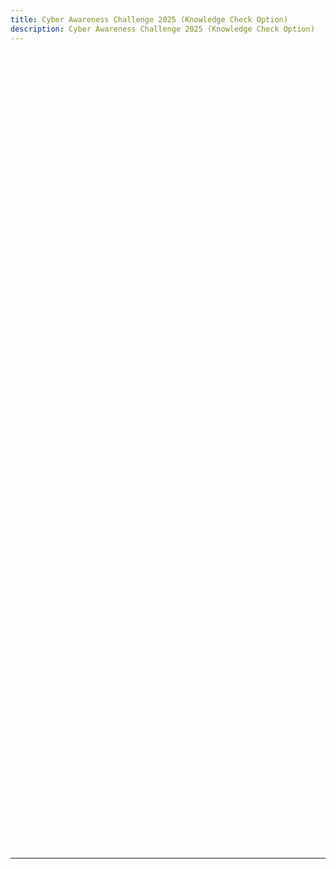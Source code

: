 ```yaml
---
title: Cyber Awareness Challenge 2025 (Knowledge Check Option)
description: Cyber Awareness Challenge 2025 (Knowledge Check Option)
---
```



<div className="space-y-1 max-w-none">
  <QuestionBlock
    client:load
    id="q1"
    question="Question 1"
    options={["A", "B", "C", "D"]}
    correctIndexes={[0]}
  />
<br />
  <QuestionBlock
    client:load
    id="q2"
    question="Question 2"
    options={["A", "B", "C", "D"]}
    correctIndexes={[0]}
  />
<br />
  <QuestionBlock
    client:load
    id="q3"
    question="Question 3"
    options={["A", "B", "C", "D"]}
    correctIndexes={[0]}
  />
<br />
  <QuestionBlock
    client:load
    id="q4"
    question="Question 4"
    options={["A", "B", "C", "D"]}
    correctIndexes={[0]}
  />
<br />
  <QuestionBlock
    client:load
    id="q5"
    question="Question 5"
    options={["A", "B", "C", "D"]}
    correctIndexes={[0]}
  />
<br />
  <QuestionBlock
    client:load
    id="q6"
    question="Question 6"
    options={["A", "B", "C", "D"]}
    correctIndexes={[0]}
  />
<br />
  <QuestionBlock
    client:load
    id="q7"
    question="Question 7"
    options={["A", "B", "C", "D"]}
    correctIndexes={[0]}
  />
<br />
  <QuestionBlock
    client:load
    id="q8"
    question="Question 8"
    options={["A", "B", "C", "D"]}
    correctIndexes={[0]}
  />
<br />
  <QuestionBlock
    client:load
    id="q9"
    question="Question 9"
    options={["A", "B", "C", "D"]}
    correctIndexes={[0]}
  />
<br />
  <QuestionBlock
    client:load
    id="q10"
    question="Question 10"
    options={["A", "B", "C", "D"]}
    correctIndexes={[0]}
  />
<br />
  <QuestionBlock
    client:load
    id="q11"
    question="Question 11"
    options={["A", "B", "C", "D"]}
    correctIndexes={[0]}
  />
<br />
  <QuestionBlock
    client:load
    id="q12"
    question="Question 12"
    options={["A", "B", "C", "D"]}
    correctIndexes={[0]}
  />
<br />
  <QuestionBlock
    client:load
    id="q13"
    question="Question 13"
    options={["A", "B", "C", "D"]}
    correctIndexes={[0]}
  />
<br />
  <QuestionBlock
    client:load
    id="q14"
    question="Question 14"
    options={["A", "B", "C", "D"]}
    correctIndexes={[0]}
  />
<br />
  <QuestionBlock
    client:load
    id="q15"
    question="Question 15"
    options={["A", "B", "C", "D"]}
    correctIndexes={[0]}
  />
<br />
  <QuestionBlock
    client:load
    id="q16"
    question="Question 16"
    options={["A", "B", "C", "D"]}
    correctIndexes={[0]}
  />
<br />
  <QuestionBlock
    client:load
    id="q17"
    question="Question 17"
    options={["A", "B", "C", "D"]}
    correctIndexes={[0]}
  />
<br />
  <QuestionBlock
    client:load
    id="q18"
    question="Question 18"
    options={["A", "B", "C", "D"]}
    correctIndexes={[0]}
  />
<br />
  <QuestionBlock
    client:load
    id="q19"
    question="Question 19"
    options={["A", "B", "C", "D"]}
    correctIndexes={[0]}
  />
<br />
  <QuestionBlock
    client:load
    id="q20"
    question="Question 20"
    options={["A", "B", "C", "D"]}
    correctIndexes={[0]}
  />
<br />
  <QuestionBlock
    client:load
    id="q21"
    question="Question 21"
    options={["A", "B", "C", "D"]}
    correctIndexes={[0]}
  />
<br />
  <QuestionBlock
    client:load
    id="q22"
    question="Question 22"
    options={["A", "B", "C", "D"]}
    correctIndexes={[0]}
  />
<br />
  <QuestionBlock
    client:load
    id="q23"
    question="Question 23"
    options={["A", "B", "C", "D"]}
    correctIndexes={[0]}
  />
<br />
  <QuestionBlock
    client:load
    id="q24"
    question="Question 24"
    options={["A", "B", "C", "D"]}
    correctIndexes={[0]}
  />
<br />
  <QuestionBlock
    client:load
    id="q25"
    question="Question 25"
    options={["A", "B", "C", "D"]}
    correctIndexes={[0]}
  />
<br />
  <QuestionBlock
    client:load
    id="q26"
    question="Question 26"
    options={["A", "B", "C", "D"]}
    correctIndexes={[0]}
  />
<br />
  <QuestionBlock
    client:load
    id="q27"
    question="Question 27"
    options={["A", "B", "C", "D"]}
    correctIndexes={[0]}
  />
<br />
  <QuestionBlock
    client:load
    id="q28"
    question="Question 28"
    options={["A", "B", "C", "D"]}
    correctIndexes={[0]}
  />
<br />
  <QuestionBlock
    client:load
    id="q29"
    question="Question 29"
    options={["A", "B", "C", "D"]}
    correctIndexes={[0]}
  />
<br />
  <QuestionBlock
    client:load
    id="q30"
    question="Question 30"
    options={["A", "B", "C", "D"]}
    correctIndexes={[0]}
  />
<br />
  <QuestionBlock
    client:load
    id="q31"
    question="Question 31"
    options={["A", "B", "C", "D"]}
    correctIndexes={[0]}
  />
<br />
  <QuestionBlock
    client:load
    id="q32"
    question="Question 32"
    options={["A", "B", "C", "D"]}
    correctIndexes={[0]}
  />
<br />
  <QuestionBlock
    client:load
    id="q33"
    question="Question 33"
    options={["A", "B", "C", "D"]}
    correctIndexes={[0]}
  />
<br />
  <QuestionBlock
    client:load
    id="q34"
    question="Question 34"
    options={["A", "B", "C", "D"]}
    correctIndexes={[0]}
  />
<br />
  <QuestionBlock
    client:load
    id="q35"
    question="Question 35"
    options={["A", "B", "C", "D"]}
    correctIndexes={[0]}
  />
<br />
  <QuestionBlock
    client:load
    id="q36"
    question="Question 36"
    options={["A", "B", "C", "D"]}
    correctIndexes={[0]}
  />
<br />
  <QuestionBlock
    client:load
    id="q37"
    question="Question 37"
    options={["A", "B", "C", "D"]}
    correctIndexes={[0]}
  />
<br />
  <QuestionBlock
    client:load
    id="q38"
    question="Question 38"
    options={["A", "B", "C", "D"]}
    correctIndexes={[0]}
  />
<br />
  <QuestionBlock
    client:load
    id="q39"
    question="Question 39"
    options={["A", "B", "C", "D"]}
    correctIndexes={[0]}
  />
<br />
  <QuestionBlock
    client:load
    id="q40"
    question="Question 40"
    options={["A", "B", "C", "D"]}
    correctIndexes={[0]}
  />
<br />
  <QuestionBlock
    client:load
    id="q41"
    question="Question 41"
    options={["A", "B", "C", "D"]}
    correctIndexes={[0]}
  />
<br />
  <QuestionBlock
    client:load
    id="q42"
    question="Question 42"
    options={["A", "B", "C", "D"]}
    correctIndexes={[0]}
  />
<br />
  <QuestionBlock
    client:load
    id="q43"
    question="Question 43"
    options={["A", "B", "C", "D"]}
    correctIndexes={[0]}
  />
<br />
  <QuestionBlock
    client:load
    id="q44"
    question="Question 44"
    options={["A", "B", "C", "D"]}
    correctIndexes={[0]}
  />
<br />
  <QuestionBlock
    client:load
    id="q45"
    question="Question 45"
    options={["A", "B", "C", "D"]}
    correctIndexes={[0]}
  />
<br />
  <QuestionBlock
    client:load
    id="q46"
    question="Question 46"
    options={["A", "B", "C", "D"]}
    correctIndexes={[0]}
  />
<br />
  <QuestionBlock
    client:load
    id="q47"
    question="Question 47"
    options={["A", "B", "C", "D"]}
    correctIndexes={[0]}
  />
<br />
  <QuestionBlock
    client:load
    id="q48"
    question="Question 48"
    options={["A", "B", "C", "D"]}
    correctIndexes={[0]}
  />
<br />
  <QuestionBlock
    client:load
    id="q49"
    question="Question 49"
    options={["A", "B", "C", "D"]}
    correctIndexes={[0]}
  />
<br />
  <QuestionBlock
    client:load
    id="q50"
    question="Question 50"
    options={["A", "B", "C", "D"]}
    correctIndexes={[0]}
  />
<br />
  <QuestionBlock
    client:load
    id="q51"
    question="Question 51"
    options={["A", "B", "C", "D"]}
    correctIndexes={[0]}
  />
<br />
  <QuestionBlock
    client:load
    id="q52"
    question="Question 52"
    options={["A", "B", "C", "D"]}
    correctIndexes={[0]}
  />
<br />
  <QuestionBlock
    client:load
    id="q53"
    question="Question 53"
    options={["A", "B", "C", "D"]}
    correctIndexes={[0]}
  />
<br />
  <QuestionBlock
    client:load
    id="q54"
    question="Question 54"
    options={["A", "B", "C", "D"]}
    correctIndexes={[0]}
  />
<br />
  <QuestionBlock
    client:load
    id="q55"
    question="Question 55"
    options={["A", "B", "C", "D"]}
    correctIndexes={[0]}
  />
<br />
  <QuestionBlock
    client:load
    id="q56"
    question="Question 56"
    options={["A", "B", "C", "D"]}
    correctIndexes={[0]}
  />
<br />
  <QuestionBlock
    client:load
    id="q57"
    question="Question 57"
    options={["A", "B", "C", "D"]}
    correctIndexes={[0]}
  />
<br />
  <QuestionBlock
    client:load
    id="q58"
    question="Question 58"
    options={["A", "B", "C", "D"]}
    correctIndexes={[0]}
  />
<br />
  <QuestionBlock
    client:load
    id="q59"
    question="Question 59"
    options={["A", "B", "C", "D"]}
    correctIndexes={[0]}
  />
<br />
  <QuestionBlock
    client:load
    id="q60"
    question="Question 60"
    options={["A", "B", "C", "D"]}
    correctIndexes={[0]}
  />
<br />
  <QuestionBlock
    client:load
    id="q61"
    question="Question 61"
    options={["A", "B", "C", "D"]}
    correctIndexes={[0]}
  />
<br />
  <QuestionBlock
    client:load
    id="q62"
    question="Question 62"
    options={["A", "B", "C", "D"]}
    correctIndexes={[0]}
  />
<br />
  <QuestionBlock
    client:load
    id="q63"
    question="Question 63"
    options={["A", "B", "C", "D"]}
    correctIndexes={[0]}
  />
<br />
  <QuestionBlock
    client:load
    id="q64"
    question="Question 64"
    options={["A", "B", "C", "D"]}
    correctIndexes={[0]}
  />
<br />
  <QuestionBlock
    client:load
    id="q65"
    question="Question 65"
    options={["A", "B", "C", "D"]}
    correctIndexes={[0]}
  />
<br />
  <QuestionBlock
    client:load
    id="q66"
    question="Question 66"
    options={["A", "B", "C", "D"]}
    correctIndexes={[0]}
  />
<br />
  <QuestionBlock
    client:load
    id="q67"
    question="Question 67"
    options={["A", "B", "C", "D"]}
    correctIndexes={[0]}
  />
<br />
  <QuestionBlock
    client:load
    id="q68"
    question="Question 68"
    options={["A", "B", "C", "D"]}
    correctIndexes={[0]}
  />
<br />
  <QuestionBlock
    client:load
    id="q69"
    question="Question 69"
    options={["A", "B", "C", "D"]}
    correctIndexes={[0]}
  />
<br />
  <QuestionBlock
    client:load
    id="q70"
    question="Question 70"
    options={["A", "B", "C", "D"]}
    correctIndexes={[0]}
  />
<br />
  <QuestionBlock
    client:load
    id="q71"
    question="Question 71"
    options={["A", "B", "C", "D"]}
    correctIndexes={[0]}
  />
<br />
  <QuestionBlock
    client:load
    id="q72"
    question="Question 72"
    options={["A", "B", "C", "D"]}
    correctIndexes={[0]}
  />
<br />
  <QuestionBlock
    client:load
    id="q73"
    question="Question 73"
    options={["A", "B", "C", "D"]}
    correctIndexes={[0]}
  />
<br />
  <QuestionBlock
    client:load
    id="q74"
    question="Question 74"
    options={["A", "B", "C", "D"]}
    correctIndexes={[0]}
  />
<br />
  <QuestionBlock
    client:load
    id="q75"
    question="Question 75"
    options={["A", "B", "C", "D"]}
    correctIndexes={[0]}
  />
<br />
</div>

---

<BmcPopup client:only="react" />
